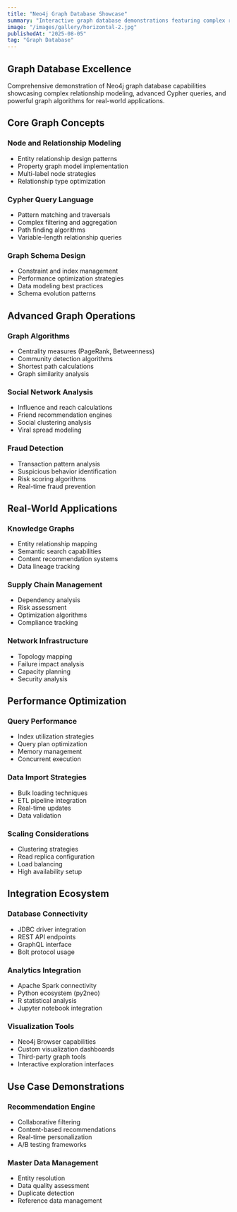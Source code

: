 ```yaml
---
title: "Neo4j Graph Database Showcase"
summary: "Interactive graph database demonstrations featuring complex relationship queries, graph algorithms, and social network analysis"
image: "/images/gallery/horizontal-2.jpg"
publishedAt: "2025-08-05"
tag: "Graph Database"
---
```


## Graph Database Excellence

Comprehensive demonstration of Neo4j graph database capabilities showcasing complex relationship modeling, advanced Cypher queries, and powerful graph algorithms for real-world applications.

## Core Graph Concepts

### Node and Relationship Modeling
- Entity relationship design patterns
- Property graph model implementation
- Multi-label node strategies
- Relationship type optimization

### Cypher Query Language
- Pattern matching and traversals
- Complex filtering and aggregation
- Path finding algorithms
- Variable-length relationship queries

### Graph Schema Design
- Constraint and index management
- Performance optimization strategies
- Data modeling best practices
- Schema evolution patterns

## Advanced Graph Operations

### Graph Algorithms
- Centrality measures (PageRank, Betweenness)
- Community detection algorithms
- Shortest path calculations
- Graph similarity analysis

### Social Network Analysis
- Influence and reach calculations
- Friend recommendation engines
- Social clustering analysis
- Viral spread modeling

### Fraud Detection
- Transaction pattern analysis
- Suspicious behavior identification
- Risk scoring algorithms
- Real-time fraud prevention

## Real-World Applications

### Knowledge Graphs
- Entity relationship mapping
- Semantic search capabilities
- Content recommendation systems
- Data lineage tracking

### Supply Chain Management
- Dependency analysis
- Risk assessment
- Optimization algorithms
- Compliance tracking

### Network Infrastructure
- Topology mapping
- Failure impact analysis
- Capacity planning
- Security analysis

## Performance Optimization

### Query Performance
- Index utilization strategies
- Query plan optimization
- Memory management
- Concurrent execution

### Data Import Strategies
- Bulk loading techniques
- ETL pipeline integration
- Real-time updates
- Data validation

### Scaling Considerations
- Clustering strategies
- Read replica configuration
- Load balancing
- High availability setup

## Integration Ecosystem

### Database Connectivity
- JDBC driver integration
- REST API endpoints
- GraphQL interface
- Bolt protocol usage

### Analytics Integration
- Apache Spark connectivity
- Python ecosystem (py2neo)
- R statistical analysis
- Jupyter notebook integration

### Visualization Tools
- Neo4j Browser capabilities
- Custom visualization dashboards
- Third-party graph tools
- Interactive exploration interfaces

## Use Case Demonstrations

### Recommendation Engine
- Collaborative filtering
- Content-based recommendations
- Real-time personalization
- A/B testing frameworks

### Master Data Management
- Entity resolution
- Data quality assessment
- Duplicate detection
- Reference data management
